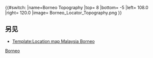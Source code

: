 {{#switch:{{{1}}}
|name=Borneo Topography
|top= 8
|bottom= -5
|left= 108.0
|right= 120.0
|image= Borneo_Locator_Topography.png
}}<noinclude>{{Location map/Info|Indonesia Borneo}}
{{Documentation}}
==另见==
*[[Template:Location map Malaysia Borneo]]

[[Category:印尼地理位置模板|Borneo]]

</noinclude>